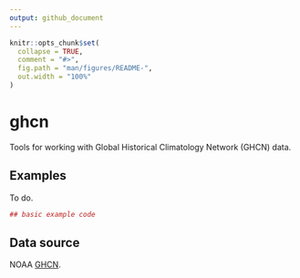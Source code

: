 ```yaml
---
output: github_document
---
```


<!-- README.md is generated from README.Rmd. Please edit that file -->

```r
knitr::opts_chunk$set(
  collapse = TRUE,
  comment = "#>",
  fig.path = "man/figures/README-",
  out.width = "100%"
)
```

# ghcn

Tools for working with Global Historical Climatology Network (GHCN) data.

## Examples

To do.

```r
## basic example code
```

## Data source

NOAA [GHCN](https://www.ncdc.noaa.gov/ghcn-daily-description).
